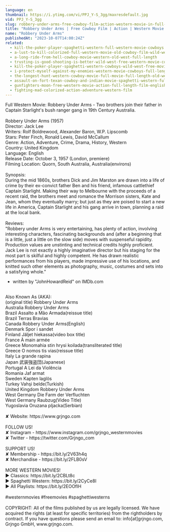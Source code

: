```yaml
---
language: en
thumbnail: https://i.ytimg.com/vi/PPJ_Y-S_3gg/maxresdefault.jpg
vid: PPJ_Y-S_3gg
slug: robbery-under-arms-free-cowboy-film-action-western-movie-in-full-length
title: "Robbery Under Arms | Free Cowboy Film | Action | Western Movie in Full Length"
name: "Robbery Under Arms"
publishedAt: "2023-10-07T14:00:24Z"
related:
  - kill-the-poker-player-spaghetti-western-full-western-movie-cowboys
  - a-lust-to-kill-colorized-full-western-movie-old-cowboy-film-wild-west
  - a-long-ride-from-hell-cowboy-movie-western-old-west-full-length
  - trusting-is-good-shooting-is-better-wild-west-free-western-movie-cowboys-english
  - kill-the-poker-player-spaghetti-western-cowboys-wild-west-free-movie-western-movies
  - i-protect-myself-against-my-enemies-western-movie-cowboys-full-length-wild-west
  - the-longest-hunt-western-cowboy-movie-full-movie-full-length-old-western-free-film
  - assault-on-fort-texan-cowboy-and-indian-movie-spaghetti-western-full-movie-western-movies
  - gunfighters-moon-free-western-movie-action-full-length-film-english
  - fighting-mad-colorized-action-adventure-western-film
---
```


Full Western Movie: Robbery Under Arms - Two brothers join their father in Captain Starlight's bush ranger gang in 19th Century Australia.<br />
<br />
Robbery Under Arms (1957)<br />
Director: Jack Lee<br />
Writers: Rolf Boldrewood, Alexander Baron, W.P. Lipscomb<br />
Stars: Peter Finch, Ronald Lewis, David McCallum<br />
Genre: Action, Adventure, Crime, Drama, History, Western<br />
Country: United Kingdom<br />
Language: English<br />
Release Date: October 3, 1957 (London, premiere)<br />
Filming Location: Quorn, South Australia, Australia(environs)<br />
<br />
Synopsis:<br />
During the mid 1860s, brothers Dick and Jim Marston are drawn into a life of crime by their ex-convict father Ben and his friend, infamous cattlethief Captain Starlight. Making their way to Melbourne with the proceeds of a recent raid, the brothers meet and romance the Morrison sisters, Kate and Jean, whom they eventually marry; but just as they are poised to start a new life in America, Captain Starlight and his gang arrive in town, planning a raid at the local bank.<br />
<br />
Reviews:<br />
"Robbery under Arms is very entertaining, has plenty of action, involving interesting characters, fascinating backgrounds and (after a beginning that is a little, just a little on the slow side) moves with suspenseful rapidity. Production values are unstinting and technical credits highly proficient. Jack Lee is not exactly a highly imaginative director but his staging for the most part is skilful and highly competent. He has drawn realistic performances from his players, made impressive use of his locations, and knitted such other elements as photography, music, costumes and sets into a satisfying whole."<br />
- written by "JohnHowardReid" on IMDb.com<br />
<br />
Also Known As (AKA):<br />
(original title) Robbery Under Arms<br />
Australia Robbery Under Arms<br />
Brazil Assalto a Mão Armada(reissue title)<br />
Brazil Terras Bravias<br />
Canada Robbery Under Arms(English)<br />
Denmark Spor i sandet<br />
Finland Jäljet hiekassa(video box title)<br />
France À main armée<br />
Greece Monomahia stin hrysi koilada(transliterated title)<br />
Greece O nomos tis vias(reissue title)<br />
Italy La grande rapina<br />
Japan 武装強盗団(Japanese)<br />
Portugal A Lei da Violência<br />
Romania Jaf armat<br />
Sweden Kapten laglös<br />
Turkey Vahşi belde(Turkish)<br />
United Kingdom Robbery Under Arms<br />
West Germany Die Farm der Verfluchten<br />
West Germany Raubzug(Video Title)<br />
Yugoslavia Oruzana pljacka(Serbian)<br />
<br />
✘ Website: https://www.grjngo.com<br />
<br />
FOLLOW US!<br />
✘ Instagram - https://www.instagram.com/grjngo_westernmovies<br />
✘ Twitter - https://twitter.com/Grjngo_com<br />
<br />
SUPPORT US!<br />
✘ Membership - https://bit.ly/2V63h4q<br />
✘ Merchandise - https://bit.ly/2FLB0sV<br />
<br />
MORE WESTERN MOVIES! <br />
► Classics: https://bit.ly/2CBLt8c <br />
► Spaghetti Western: https://bit.ly/2CyCe8I <br />
► All Playlists: https://bit.ly/2EOOfIH <br />
<br />
#westernmovies #freemovies #spaghettiwesterns<br />
<br />
COPYRIGHT: All of the films published by us are legally licensed. We have acquired the rights (at least for specific territories) from the rightholders by contract. If you have questions please send an email to: info[at]grjngo.com, Grjngo GmbH, www.grjngo.com.